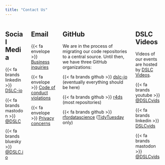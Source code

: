 ```yaml
---
title: "Contact Us"
---
```


:::: columns
::: column
## Social Media

{{< fa brands linkedin >}} [DSLC-io](https://www.linkedin.com/company/dslc-io)

{{< fa brands mastodon >}} [@DSLC](https://fosstodon.org/@DSLC)

{{< fa brands bluesky >}} [@DSLC.io](http://bsky.app/profile/dslc.io)
:::

::: column
## Email

{{< fa envelope >}} [Business inquiries](mailto::jon@DSLC.io)

{{< fa envelope >}} [Code of conduct violations](mailto::conduct@DSLC.io)

{{< fa envelope >}} [Privacy concerns](mailto::privacy@DSLC.io)

:::

::: column
## GitHub

We are in the process of migrating our code repositories to a central source.
Until then, we have three GitHub organizations:

{{< fa brands github >}} [dslc-io](https://github.com/dslc-io) (eventually everything should be here)

{{< fa brands github >}} [r4ds](https://github.com/r4ds) (most repositories)

{{< fa brands github >}} [rfordatascience](https://github.com/rfordatascience) ([TidyTuesday](https://tidytues.day) only)
:::

::: column
## DSLC Videos

Videos of our events are hosted by [DSLC Videos](https://DSLC.video).

{{< fa brands youtube >}} [@DSLCvids](https://DSLC.video)

{{< fa brands linkedin >}} [DSLCvids](https://www.linkedin.com/company/dslcvids)

{{< fa brands mastodon >}} [@DSLCvids](https://fosstodon.org/@DSLCvids)
:::
::::
